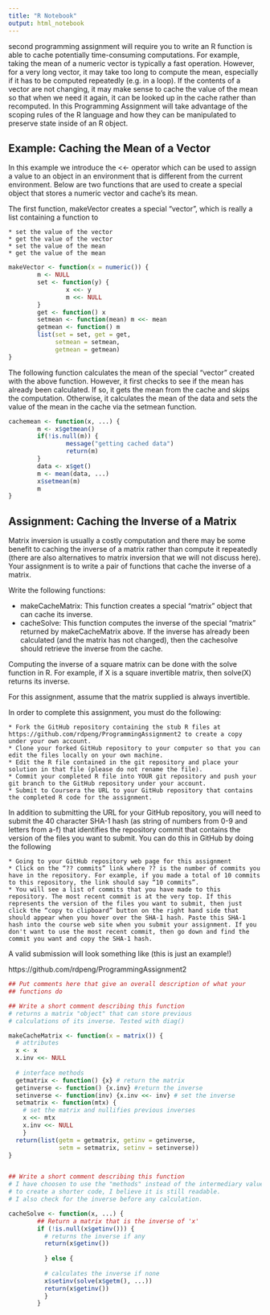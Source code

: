 ```yaml
---
title: "R Notebook"
output: html_notebook
---
```


second programming assignment will require you to write an R function is able to cache potentially time-consuming computations. For example, taking the mean of a numeric vector is typically a fast operation. However, for a very long vector, it may take too long to compute the mean, especially if it has to be computed repeatedly (e.g. in a loop). If the contents of a vector are not changing, it may make sense to cache the value of the mean so that when we need it again, it can be looked up in the cache rather than recomputed. In this Programming Assignment will take advantage of the scoping rules of the R language and how they can be manipulated to preserve state inside of an R object.

## Example: Caching the Mean of a Vector

In this example we introduce the <<- operator which can be used to assign a value to an object in an environment that is different from the current environment. Below are two functions that are used to create a special object that stores a numeric vector and cache's its mean.

The first function, makeVector creates a special "vector", which is really a list containing a function to

    * set the value of the vector
    * get the value of the vector
    * set the value of the mean
    * get the value of the mean

```r
makeVector <- function(x = numeric()) {
        m <- NULL
        set <- function(y) {
                x <<- y
                m <<- NULL
        }
        get <- function() x
        setmean <- function(mean) m <<- mean
        getmean <- function() m
        list(set = set, get = get,
             setmean = setmean,
             getmean = getmean)
}
```

The following function calculates the mean of the special "vector" created with the above function. However, it first checks to see if the mean has already been calculated. If so, it gets the mean from the cache and skips the computation. Otherwise, it calculates the mean of the data and sets the value of the mean in the cache via the setmean function.

```r
cachemean <- function(x, ...) {
        m <- x$getmean()
        if(!is.null(m)) {
                message("getting cached data")
                return(m)
        }
        data <- x$get()
        m <- mean(data, ...)
        x$setmean(m)
        m
}
```

## Assignment: Caching the Inverse of a Matrix

Matrix inversion is usually a costly computation and there may be some benefit to caching the inverse of a matrix rather than compute it repeatedly (there are also alternatives to matrix inversion that we will not discuss here). Your assignment is to write a pair of functions that cache the inverse of a matrix.

Write the following functions:

   * makeCacheMatrix: This function creates a special "matrix" object that can cache its inverse.
   * cacheSolve: This function computes the inverse of the special "matrix" returned by makeCacheMatrix above. If the inverse has already been calculated (and the matrix has not changed), then the cachesolve should retrieve the inverse from the cache.

Computing the inverse of a square matrix can be done with the solve function in R. For example, if X is a square invertible matrix, then solve(X) returns its inverse.

For this assignment, assume that the matrix supplied is always invertible.

In order to complete this assignment, you must do the following:

    * Fork the GitHub repository containing the stub R files at https://github.com/rdpeng/ProgrammingAssignment2 to create a copy under your own account.
    * Clone your forked GitHub repository to your computer so that you can edit the files locally on your own machine.
    * Edit the R file contained in the git repository and place your solution in that file (please do not rename the file).
    * Commit your completed R file into YOUR git repository and push your git branch to the GitHub repository under your account.
    * Submit to Coursera the URL to your GitHub repository that contains the completed R code for the assignment.

In addition to submitting the URL for your GitHub repository, you will need to submit the 40 character SHA-1 hash (as string of numbers from 0-9 and letters from a-f) that identifies the repository commit that contains the version of the files you want to submit. You can do this in GitHub by doing the following

    * Going to your GitHub repository web page for this assignment
    * Click on the “?? commits” link where ?? is the number of commits you have in the repository. For example, if you made a total of 10 commits to this repository, the link should say “10 commits”.
    * You will see a list of commits that you have made to this repository. The most recent commit is at the very top. If this represents the version of the files you want to submit, then just click the “copy to clipboard” button on the right hand side that should appear when you hover over the SHA-1 hash. Paste this SHA-1 hash into the course web site when you submit your assignment. If you don't want to use the most recent commit, then go down and find the commit you want and copy the SHA-1 hash.

A valid submission will look something like (this is just an example!)

https://github.com/rdpeng/ProgrammingAssignment2

```r
## Put comments here that give an overall description of what your
## functions do

## Write a short comment describing this function
# returns a matrix "object" that can store previous
# calculations of its inverse. Tested with diag()

makeCacheMatrix <- function(x = matrix()) {
  # attributes
  x <- x
  x.inv <<- NULL
  
  # interface methods
  getmatrix <- function() {x} # return the matrix
  getinverse <- function() {x.inv} #return the inverse
  setinverse <- function(inv) {x.inv <<- inv} # set the inverse
  setmatrix <- function(mtx) {
    # set the matrix and nullifies previous inverses
    x <<- mtx
    x.inv <<- NULL
    }
  return(list(getm = getmatrix, getinv = getinverse,
              setm = setmatrix, setinv = setinverse))
}


## Write a short comment describing this function
# I have choosen to use the "methods" instead of the intermediary values
# to create a shorter code, I believe it is still readable.
# I also check for the inverse before any calculation.

cacheSolve <- function(x, ...) {
        ## Return a matrix that is the inverse of 'x'
        if (!is.null(x$getinv())) {
          # returns the inverse if any
          return(x$getinv()) 
          
          } else {
          
          # calculates the inverse if none
          x$setinv(solve(x$getm(), ...))
          return(x$getinv())
          }
        }

```

